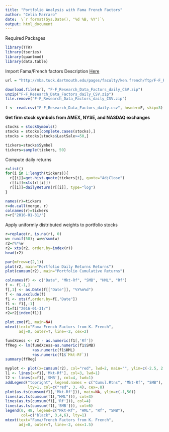 ```yaml
---
title: "Portfolio Analysis with Fama French Factors"
author: "Celia Marraro"
date:  \`r format(Sys.Date(), "%d %B, %Y")`\
output: html_document
---
```


Required Packages
```r
library(TTR)
library(tseries)
library(quantmod)
library(data.table)
```

Import Fama/French factors 
Description 
[Here](http://mba.tuck.dartmouth.edu/pages/faculty/ken.french/Data_Library/f-f_factors.html)

```r
url = "http://mba.tuck.dartmouth.edu/pages/faculty/ken.french/ftp/F-F_Research_Data_Factors_daily_CSV.zip"

download.file(url, "F-F_Research_Data_Factors_daily_CSV.zip")
unzip("F-F_Research_Data_Factors_daily_CSV.zip")
file.remove("F-F_Research_Data_Factors_daily_CSV.zip")

f <- read.csv("F-F_Research_Data_Factors_daily.csv", header=F, skip=3)
```
**Get firm stock symbols from AMEX, NYSE, and NASDAQ exchanges**

```r
stocks = stockSymbols()
stocks = stocks[complete.cases(stocks),]
stocks = stocks[stocks$LastSale>=50,]

tickers=stocks$Symbol
tickers=sample(tickers, 50)
```
Compute daily returns 

```r
r=list()
for(i in 1:length(tickers)){
  r[[i]]=get.hist.quote(tickers[i], quote="AdjClose")
  r[[i]]=xts(r[[i]])
  r[[i]]=dailyReturn(r[[i]], type="log")
}

names(r)=tickers
r=do.call(merge, r)
colnames(r)=tickers
r=r["2016-01-31/"]
```
Apply uniformly distributed weights to portfolio stocks

```r
r=replace(r, is.na(r), 0)
w= runif(50); w=w/sum(w)
r2=r%*%w
r2= xts(r2, order.by=index(r))
head(r2)
```

```r
par(mfrow=c(2,1))
plot(r2, main="Portfolio Daily Returns Returns")
plot(cumsum(r2), main="Portfolio Cumulative Returns")
```

```r
colnames(f) <- c("Date", "Mkt-Rf", "SMB", "HML", "Rf")
f <- f[-1,]
f[,1] <- as.Date(f[["Date"]], "%Y%m%d")
f <- na.exclude(f)
f1 <- xts(f,order.by=f[,"Date"])
f1 <- f1[,-1]
f1=f1["2016-01-31/"]
r2=r2[index(f1)]
```
```r
plot.zoo(f1, main=NA)
mtext(text="Fama-French Factors from K. French",
      adj=0, outer=T, line=-2, cex=2)
```
```r
fundXcess <- r2 - as.numeric(f1[,'Rf'])
ffReg <- lm(fundXcess~as.numeric(f1$SMB)
            +as.numeric(f1$HML)
            +as.numeric(f1$`Mkt-Rf`))
summary(ffReg)
```

```r
myplot <- plot(x=cumsum(r2), col="red", lwd=2, main="", ylim=c(-2.5, 2.5))
l1 <- lines(x=f1[,'Mkt-Rf'], col=3, lwd=1)
l2 <- lines(x=f1[,'SMB'], col=4, lwd=1)
addLegend("topright", legend.names = c("Cumul.Rtns", "Mkt-Rf", "SMB"),
          lty=1, col=c("red", 3, 4), cex=.8)
plot(as.ts(cumsum(f1[,'Mkt-Rf'])), main=NA, ylim=c(-1,50))
lines(as.ts(cumsum(f1[,"HML"])), col=3)
lines(as.ts(cumsum(f1[,'Rf'])), col=4)
lines(as.ts(cumsum(f1[,'SMB'])), col=6)
legend(0, 48, legend=c("Mkt-Rf", "HML", "Rf", "SMB"), 
       col=c("black", 3,4,6), lty=1)
mtext(text="Fama/French Factors from K. French", 
      adj=0, outer=T, line=-2, cex=1.5)
```




